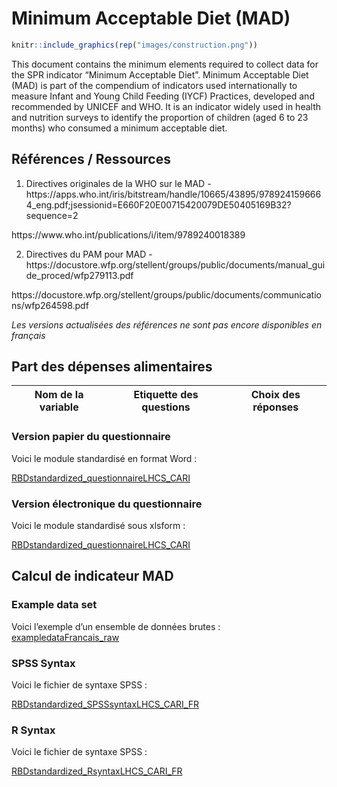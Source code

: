 # Minimum Acceptable Diet (MAD)

``` r
knitr::include_graphics(rep("images/construction.png"))
```



This document contains the minimum elements required to collect data for the SPR
indicator “Minimum Acceptable Diet”. Minimum Acceptable Diet (MAD) is part of the compendium of
indicators used internationally to measure Infant and Young Child Feeding (IYCF) Practices, developed
and recommended by UNICEF and WHO. It is an indicator widely used in health and nutrition surveys to
identify the proportion of children (aged 6 to 23 months) who consumed a minimum acceptable diet.


## Références / Ressources


1.  Directives originales de la WHO sur le MAD - https://apps.who.int/iris/bitstream/handle/10665/43895/9789241596664_eng.pdf;jsessionid=E660F20E00715420079DE50405169B32?sequence=2

https://www.who.int/publications/i/item/9789240018389


2.  Directives du PAM pour MAD - https://docustore.wfp.org/stellent/groups/public/documents/manual_guide_proced/wfp279113.pdf

https://docustore.wfp.org/stellent/groups/public/documents/communications/wfp264598.pdf


*Les versions actualisées des références ne sont pas encore disponibles en français*


## Part des dépenses alimentaires

Nom de la variable | Etiquette des questions | Choix des réponses
---- | ------------- |------- 

### Version papier du questionnaire

Voici le module standardisé en format Word :

[RBDstandardized_questionnaireLHCS_CARI](https://github.com/WFP-VAM/RBD_FS_CH_guide_FR/blob/main/questionnaires/RBDstandardized_questionnaireLHCS_CARI.docx?raw=true) 

### Version électronique du questionnaire

Voici le module standardisé sous xlsform :

[RBDstandardized_questionnaireLHCS_CARI](https://github.com/WFP-VAM/RBD_FS_CH_guide_FR/blob/main/questionnaires/RBDstandardized_questionnaireLHCS_CARI.xlsx?raw=true) 


## Calcul de indicateur MAD

### Example data set

Voici l'exemple d'un ensemble de données brutes :  
[exampledataFrancais_raw](https://github.com/WFP-VAM/RBD_FS_CH_guide_FR/blob/main/example_datasets/exampledataFrancais_raw.sav?raw=true)  


### SPSS Syntax

Voici le fichier de syntaxe SPSS : 

[RBDstandardized_SPSSsyntaxLHCS_CARI_FR](https://github.com/WFP-VAM/RBD_FS_CH_guide_FR/blob/main/syntax/RBDstandardized_SPSSsyntaxLHCS_CARI_FR.sps) 

### R Syntax

Voici le fichier de syntaxe SPSS :  

[RBDstandardized_RsyntaxLHCS_CARI_FR](https://github.com/WFP-VAM/RBD_FS_CH_guide_FR/blob/main/syntax/RBDstandardized_RsyntaxLHCS_CARI_FR.R) 


